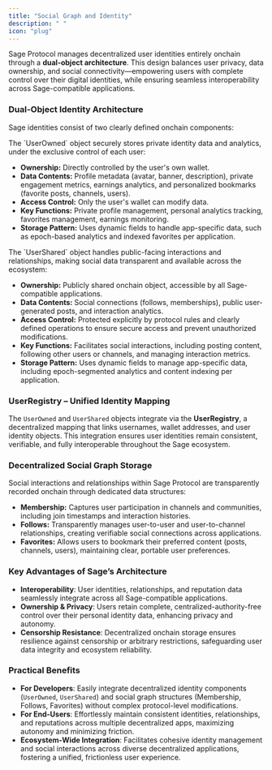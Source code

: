 ```yaml
---
title: "Social Graph and Identity"
description: " "
icon: "plug"
---
```


Sage Protocol manages decentralized user identities entirely onchain through a **dual-object architecture**. This design balances user privacy, data ownership, and social connectivity—empowering users with complete control over their digital identities, while ensuring seamless interoperability across Sage-compatible applications.

### **Dual-Object Identity Architecture**

Sage identities consist of two clearly defined onchain components:

<Card title="UserOwned Object (Private Data)" icon="square-1" iconType="solid">
  The `UserOwned` object securely stores private identity data and analytics, under the exclusive control of each user:

  - **Ownership:** Directly controlled by the user's own wallet.
  - **Data Contents:** Profile metadata (avatar, banner, description), private engagement metrics, earnings analytics, and personalized bookmarks (favorite posts, channels, users).
  - **Access Control:** Only the user's wallet can modify data.
  - **Key Functions:** Private profile management, personal analytics tracking, favorites management, earnings monitoring.
  - **Storage Pattern:** Uses dynamic fields to handle app-specific data, such as epoch-based analytics and indexed favorites per application.
</Card>

<Card title="UserShared Object (Public Interactions)" icon="square-2" iconType="solid">
  The `UserShared` object handles public-facing interactions and relationships, making social data transparent and available across the ecosystem:

  - **Ownership:** Publicly shared onchain object, accessible by all Sage-compatible applications.
  - **Data Contents:** Social connections (follows, memberships), public user-generated posts, and interaction analytics.
  - **Access Control:** Protected explicitly by protocol rules and clearly defined operations to ensure secure access and prevent unauthorized modifications.
  - **Key Functions:** Facilitates social interactions, including posting content, following other users or channels, and managing interaction metrics.
  - **Storage Pattern:** Uses dynamic fields to manage app-specific data, including epoch-segmented analytics and content indexing per application.
</Card>

### **UserRegistry – Unified Identity Mapping**

The `UserOwned` and `UserShared` objects integrate via the **UserRegistry**, a decentralized mapping that links usernames, wallet addresses, and user identity objects. This integration ensures user identities remain consistent, verifiable, and fully interoperable throughout the Sage ecosystem.

### **Decentralized Social Graph Storage**

Social interactions and relationships within Sage Protocol are transparently recorded onchain through dedicated data structures:

- **Membership:** Captures user participation in channels and communities, including join timestamps and interaction histories.
- **Follows:** Transparently manages user-to-user and user-to-channel relationships, creating verifiable social connections across applications.
- **Favorites:** Allows users to bookmark their preferred content (posts, channels, users), maintaining clear, portable user preferences.

### **Key Advantages of Sage’s Architecture**

- **Interoperability**: User identities, relationships, and reputation data seamlessly integrate across all Sage-compatible applications.
- **Ownership & Privacy**: Users retain complete, centralized-authority-free control over their personal identity data, enhancing privacy and autonomy.
- **Censorship Resistance**: Decentralized onchain storage ensures resilience against censorship or arbitrary restrictions, safeguarding user data integrity and ecosystem reliability.

### Practical Benefits

- **For Developers**: Easily integrate decentralized identity components (`UserOwned`, `UserShared`) and social graph structures (Membership, Follows, Favorites) without complex protocol-level modifications.
- **For End-Users**: Effortlessly maintain consistent identities, relationships, and reputations across multiple decentralized apps, maximizing autonomy and minimizing friction.
- **Ecosystem-Wide Integration**: Facilitates cohesive identity management and social interactions across diverse decentralized applications, fostering a unified, frictionless user experience.